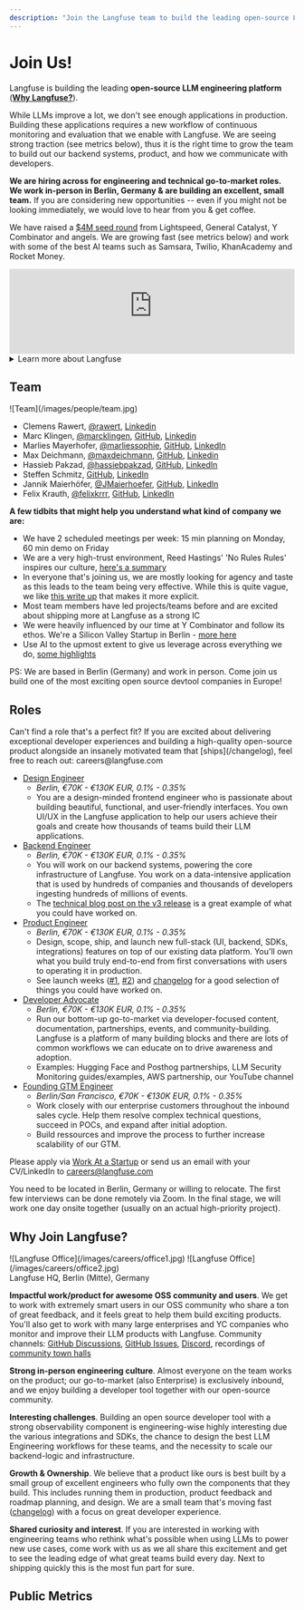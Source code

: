 ```yaml
---
description: "Join the Langfuse team to build the leading open-source LLM engineering platform"
---
```


# Join Us!

Langfuse is building the leading **open-source LLM engineering platform** (**[Why Langfuse?](/why)**).

While LLMs improve a lot, we don't see enough applications in production. Building these applications requires a new workflow of continuous monitoring and evaluation that we enable with Langfuse.
We are seeing strong traction (see metrics below), thus it is the right time to grow the team to build out our backend systems, product, and how we communicate with developers.

**We are hiring across for engineering and technical go-to-market roles. We work in-person in Berlin, Germany & are building an excellent, small team.** If you are considering new opportunities -- even if you might not be looking immediately, we would love to hear from you & get coffee.

We have raised a [$4M seed round](/blog/announcing-our-seed-round) from Lightspeed, General Catalyst, Y Combinator and angels. We are growing fast (see metrics below) and work with some of the best AI teams such as Samsara, Twilio, KhanAcademy and Rocket Money.

<iframe
  width="100%"
  className="aspect-[16/9] rounded border w-full mt-6"
  src="https://www.youtube-nocookie.com/embed/4eHFa1Gk2Gk"
  title="YouTube video player"
  frameBorder="0"
  allow="accelerometer; autoplay; clipboard-write; encrypted-media; gyroscope; picture-in-picture; web-share"
  referrerPolicy="strict-origin-when-cross-origin"
  allowFullScreen
></iframe>

<details>
<summary>Learn more about Langfuse</summary>

- [Documentation](/docs)
- [10 min product walkthrough](/watch-demo)
- [Interactive demo](/docs/demo)
- [Origin story](/blog/announcing-our-seed-round)
- [Langfuse 2.0 scope](/blog/2024-04-introducing-langfuse-2.0)
- [Engineering blog on Langfuse v3](/blog/2024-12-langfuse-v3-infrastructure-evolution)

</details>

## Team

<Frame>![Team](/images/people/team.jpg)</Frame>

- Clemens Rawert, [@rawert](https://x.com/rawert), [Linkedin](https://www.linkedin.com/in/rawert/)
- Marc Klingen, [@marcklingen](https://x.com/marcklingen), [GitHub](https://github.com/marcklingen), [Linkedin](https://www.linkedin.com/in/marcklingen/)
- Marlies Mayerhofer, [@marliessophie](https://x.com/marliessophie), [GitHub](https://github.com/marliessophie), [LinkedIn](https://www.linkedin.com/in/marlies-mayerhofer/)
- Max Deichmann, [@maxdeichmann](https://x.com/maxdeichmann), [GitHub](https://github.com/maxdeichmann), [Linkedin](https://www.linkedin.com/in/maxdeichmann/)
- Hassieb Pakzad, [@hassiebpakzad](https://x.com/hassiebpakzad), [GitHub](https://github.com/hassiebp), [LinkedIn](https://www.linkedin.com/in/hassieb/)
- Steffen Schmitz, [GitHub](https://github.com/Steffen911), [LinkedIn](https://www.linkedin.com/in/steffenschmitz/)
- Jannik Maierhöfer, [@JMaierhoefer](https://x.com/JMaierhoefer), [GitHub](https://github.com/jannikmaierhoefer), [LinkedIn](https://www.linkedin.com/in/maierhoefer/)
- Felix Krauth, [@felixkrrr](https://x.com/felixkrrr), [GitHub](https://github.com/felixkrrr), [LinkedIn](https://www.linkedin.com/in/krauth/)

**A few tidbits that might help you understand what kind of company we are:**

- We have 2 scheduled meetings per week: 15 min planning on Monday, 60 min demo on Friday
- We are a very high-trust environment, Reed Hastings' 'No Rules Rules' inspires our culture, [here's a summary](https://www.mattswain.com/booknotes/no-rules-rules)
- In everyone that's joining us, we are mostly looking for agency and taste as this leads to the team being very effective. While this is quite vague, we like [this write up](https://www.benkuhn.net/impact) that makes it more explicit.
- Most team members have led projects/teams before and are excited about shipping more at Langfuse as a strong IC
- We were heavily influenced by our time at Y Combinator and follow its ethos. We're a Silicon Valley Startup in Berlin - [more here](https://www.ycombinator.com/library/4D-yc-s-essential-startup-advice)
- Use AI to the upmost extent to give us leverage across everything we do, [some highlights](/blog/2025-04-24-how-we-use-llms-to-scale-langfuse)

PS: We are based in Berlin (Germany) and work in person. Come join us build one of the most exciting open source devtool companies in Europe!

## Roles

<Callout type="info">
  Can't find a role that's a perfect fit? If you are excited about delivering
  exceptional developer experiences and building a high-quality open-source
  product alongside an insanely motivated team that [ships](/changelog), feel
  free to reach out: careers@langfuse.com
</Callout>

- [Design Engineer](https://www.ycombinator.com/companies/langfuse/jobs/mDquP95-design-engineer)
  - _Berlin, €70K - €130K EUR, 0.1% - 0.35%_
  - You are a design-minded frontend engineer who is passionate about building beautiful, functional, and user-friendly interfaces. You own UI/UX in the Langfuse application to help our users achieve their goals and create how thousands of teams build their LLM applications.
- [Backend Engineer](https://www.ycombinator.com/companies/langfuse/jobs/1bO16H6-backend-engineer)
  - _Berlin, €70K - €130K EUR, 0.1% - 0.35%_
  - You will work on our backend systems, powering the core infrastructure of Langfuse. You work on a data-intensive application that is used by hundreds of companies and thousands of developers ingesting hundreds of millions of events.
  - The [technical blog post on the v3 release](/blog/2024-12-langfuse-v3-infrastructure-evolution) is a great example of what you could have worked on.
- [Product Engineer](https://www.ycombinator.com/companies/langfuse/jobs/aAvmoFB-product-engineer)
  - _Berlin, €70K - €130K EUR, 0.1% - 0.35%_
  - Design, scope, ship, and launch new full-stack (UI, backend, SDKs, integrations) features on top of our existing data platform. You'll own what you build truly end-to-end from first conversations with users to operating it in production.
  - See launch weeks ([#1](/blog/launch-week-1), [#2](/blog/2024-11-17-launch-week-2)) and [changelog](/changelog) for a good selection of things you could have worked on.
- [Developer Advocate](https://www.ycombinator.com/companies/langfuse/jobs/uHysbKH-developer-advocate-devrel)
  - _Berlin, €70K - €130K EUR, 0.1% - 0.35%_
  - Run our bottom-up go-to-market via developer-focused content, documentation, partnerships, events, and community-building. Langfuse is a platform of many building blocks and there are lots of common workflows we can educate on to drive awareness and adoption.
  - Examples: Hugging Face and Posthog partnerships, LLM Security Monitoring guides/examples, AWS partnership, our YouTube channel
- [Founding GTM Engineer](https://www.ycombinator.com/companies/langfuse/jobs/CjRH5FL-founding-gtm-engineer)
  - _Berlin/San Francisco, €70K - €130K EUR, 0.1% - 0.35%_
  - Work closely with our enterprise customers throughout the inbound sales cycle. Help them resolve complex technical questions, succeed in POCs, and expand after initial adoption.
  - Build ressources and improve the process to further increase scalability of our GTM.

Please apply via [Work At a Startup](https://www.ycombinator.com/companies/langfuse/jobs) or send us an email with your CV/LinkedIn to careers@langfuse.com

You need to be located in Berlin, Germany or willing to relocate. The first few interviews can be done remotely via Zoom. In the final stage, we will work one day onsite together (usually on an actual high-priority project).

## Why Join Langfuse?

<div className="flex flex-row gap-4">

<Frame>![Langfuse Office](/images/careers/office1.jpg)</Frame>
<Frame>![Langfuse Office](/images/careers/office2.jpg)</Frame>

</div>

<span className="italic text-muted-foreground mb-6">
  Langfuse HQ, Berlin (Mitte), Germany
</span>

**Impactful work/product for awesome OSS community and users**. We get to work with extremely smart users in our OSS community who share a ton of great feedback, and it feels great to help them build exciting products. You'll also get to work with many large enterprises and YC companies who monitor and improve their LLM products with Langfuse. Community channels: [GitHub Discussions](/ideas), [GitHub Issues](/issues), [Discord](/discord), recordings of [community town halls](https://www.youtube.com/@langfuse)

**Strong in-person engineering culture**. Almost everyone on the team works on the product; our go-to-market (also Enterprise) is exclusively inbound, and we enjoy building a developer tool together with our open-source community.

**Interesting challenges**. Building an open source developer tool with a strong observability component is engineering-wise highly interesting due the various integrations and SDKs, the chance to design the best LLM Engineering workflows for these teams, and the necessity to scale our backend-logic and infrastructure.

**Growth & Ownership**. We believe that a product like ours is best built by a small group of excellent engineers who fully own the components that they build. This includes running them in production, product feedback and roadmap planning, and design. We are a small team that's moving fast ([changelog](/changelog)) with a focus on great developer experience.

**Shared curiosity and interest**. If you are interested in working with engineering teams who rethink what's possible when using LLMs to power new use cases, come work with us as we all share this excitement and get to see the leading edge of what great teams build every day. Next to shipping quickly this is the most fun part for sure.

## Public Metrics


<PublicMetrics />
